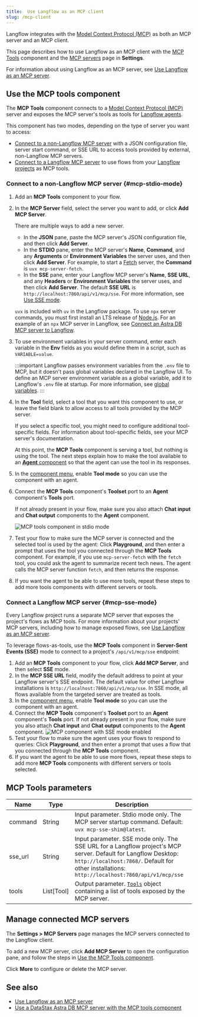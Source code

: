 ```yaml
---
title:  Use Langflow as an MCP client
slug: /mcp-client
---
```



Langflow integrates with the [Model Context Protocol (MCP)](https://modelcontextprotocol.io/introduction) as both an MCP server and an MCP client.

This page describes how to use Langflow as an MCP client with the [MCP Tools](#use-the-mcp-tools-component) component and the [MCP servers](#manage-connected-mcp-servers) page in **Settings**.

For information about using Langflow as an MCP server, see [Use Langflow as an MCP server](/mcp-server).

## Use the MCP tools component

The **MCP Tools** component connects to a [Model Context Protocol (MCP)](https://modelcontextprotocol.io/introduction) server and exposes the MCP server's tools as tools for [Langflow agents](/agents).

This component has two modes, depending on the type of server you want to access:

* [Connect to a non-Langflow MCP server](#mcp-stdio-mode) with a JSON configuration file, server start command, or SSE URL to access tools provided by external, non-Langflow MCP servers.
* [Connect to a Langflow MCP server](#mcp-sse-mode) to use flows from your [Langflow projects](/concepts-flows#projects) as MCP tools.

### Connect to a non-Langflow MCP server {#mcp-stdio-mode}

1. Add an **MCP Tools** component to your flow.

2. In the **MCP Server** field, select the server you want to add, or click <Icon name="Plus" aria-hidden="true"/> **Add MCP Server**.

    There are multiple ways to add a new server.

    * In the **JSON** pane, paste the MCP server's JSON configuration file, and then click **Add Server**.
    * In the **STDIO** pane, enter the MCP server's **Name**, **Command**, and any **Arguments** or **Environment Variables** the server uses, and then click **Add Server**.
    For example, to start a [Fetch](https://github.com/modelcontextprotocol/servers/tree/main/src/fetch) server, the **Command** is `uvx mcp-server-fetch`.
    * In the **SSE** pane, enter your Langflow MCP server's **Name**, **SSE URL**, and any **Headers** or **Environment Variables** the server uses, and then click **Add Server**.
    The default **SSE URL** is `http://localhost:7860/api/v1/mcp/sse`. For more information, see [Use SSE mode](#mcp-sse-mode).

    `uvx` is included with `uv` in the Langflow package.
    To use `npx` server commands, you must first install an LTS release of [Node.js](https://docs.npmjs.com/downloading-and-installing-node-js-and-npm).
    For an example of an `npx` MCP server in Langflow, see [Connect an Astra DB MCP server to Langflow](/mcp-component-astra).

3. To use environment variables in your server command, enter each variable in the **Env** fields as you would define them in a script, such as `VARIABLE=value`.

    :::important
    Langflow passes environment variables from the `.env` file to MCP, but it doesn't pass global variables declared in the Langflow UI.
    To define an MCP server environment variable as a global variable, add it to Langflow's `.env` file at startup.
    For more information, see [global variables](/configuration-global-variables).
    :::

4. In the **Tool** field, select a tool that you want this component to use, or leave the field blank to allow access to all tools provided by the MCP server.

    If you select a specific tool, you might need to configure additional tool-specific fields. For information about tool-specific fields, see your MCP server's documentation.

    At this point, the **MCP Tools** component is serving a tool, but nothing is using the tool. The next steps explain how to make the tool available to an [**Agent** component](/components-agents) so that the agent can use the tool in its responses.

5. In the [component menu](/concepts-components#component-menus), enable **Tool mode** so you can use the component with an agent.

6. Connect the **MCP Tools** component's **Toolset** port to an **Agent** component's **Tools** port.

    If not already present in your flow, make sure you also attach **Chat input** and **Chat output** components to the **Agent** component.

    ![MCP tools component in stdio mode](/img/component-mcp-stdio.png)

7.  Test your flow to make sure the MCP server is connected and the selected tool is used by the agent: Click **Playground**, and then enter a prompt that uses the tool you connected through the **MCP Tools** component.
For example, if you use `mcp-server-fetch` with the `fetch` tool, you could ask the agent to summarize recent tech news. The agent calls the MCP server function `fetch`, and then returns the response.

8. If you want the agent to be able to use more tools, repeat these steps to add more tools components with different servers or tools.

### Connect a Langflow MCP server {#mcp-sse-mode}

Every Langflow project runs a separate MCP server that exposes the project's flows as MCP tools.
For more information about your projects' MCP servers, including how to manage exposed flows, see [Use Langflow as an MCP server](/mcp-server).

To leverage flows-as-tools, use the **MCP Tools** component in **Server-Sent Events (SSE)** mode to connect to a project's `/api/v1/mcp/sse` endpoint:

1. Add an **MCP Tools** component to your flow, click <Icon name="Plus" aria-hidden="true"/> **Add MCP Server**, and then select **SSE** mode.
2. In the **MCP SSE URL** field, modify the default address to point at your Langflow server's SSE endpoint. The default value for other Langflow installations is `http://localhost:7860/api/v1/mcp/sse`.
In SSE mode, all flows available from the targeted server are treated as tools.
3. In the [component menu](/concepts-components#component-menus), enable **Tool mode** so you can use the component with an agent.
4. Connect the **MCP Tools** component's **Toolset** port to an **Agent** component's **Tools** port. If not already present in your flow, make sure you also attach **Chat input** and **Chat output** components to the **Agent** component.
![MCP component with SSE mode enabled](/img/component-mcp-sse-mode.png)
5. Test your flow to make sure the agent uses your flows to respond to queries: Click **Playground**, and then enter a prompt that uses a flow that you connected through the **MCP Tools** component.
6. If you want the agent to be able to use more flows, repeat these steps to add more **MCP Tools** components with different servers or tools selected.

## MCP Tools parameters

| Name | Type | Description |
|------|------|-------------|
| command | String | Input parameter. Stdio mode only. The MCP server startup command. Default: `uvx mcp-sse-shim@latest`. |
| sse_url | String | Input parameter. SSE mode only. The SSE URL for a Langflow project's MCP server. Default for Langflow Desktop: `http://localhost:7868/`. Default for other installations: `http://localhost:7860/api/v1/mcp/sse` |
| tools | List[Tool] | Output parameter. [`Tools`](/data-types#tools) object containing a list of tools exposed by the MCP server. |

## Manage connected MCP servers

The **Settings > MCP Servers** page manages the MCP servers connected to the Langflow client.

To add a new MCP server, click <Icon name="Plus" aria-hidden="true"/> **Add MCP Server** to open the configuration pane, and follow the steps in [Use the MCP Tools component](#use-the-mcp-tools-component).

Click <Icon name="Ellipsis" aria-hidden="true"/> **More** to configure or delete the MCP server.

## See also

- [Use Langflow as an MCP server](/mcp-server)
- [Use a DataStax Astra DB MCP server with the MCP tools component](/mcp-component-astra)